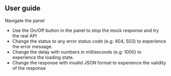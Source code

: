 
<Meta title="Docs/User guide" />

<style>
  {`
        .subheading {
            margin-bottom: 1.5rem;
        }
    `}
</style>

<h2 className="subheading">User guide</h2>

Navigate the panel

<ul>
  <li>
    Use the On/Off button in the panel to stop the mock response and try the
    real API
  </li>
  <li>
    Change the status to any error status code (e.g: 404, 503) to experience the
    error message.
  </li>
  <li>
    Change the delay with numbers in milliseconds (e.g: 1000) to experience the
    loading state.
  </li>
  <li>
    Change the response with invalid JSON format to experience the validity of
    the response
  </li>
</ul>

<Footer
  title="Examples"
  subtitle="See examples of different packages"
  actionText="Finish"
  actionLink=""
/>
